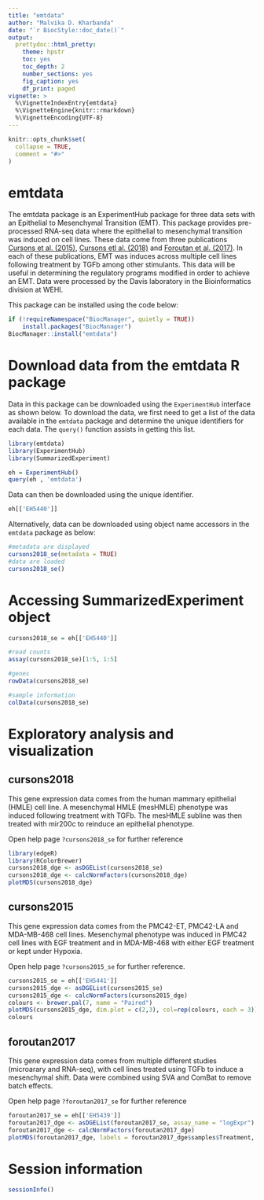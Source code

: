 ```yaml
---
title: "emtdata"
author: "Malvika D. Kharbanda"
date: "`r BiocStyle::doc_date()`"
output:
  prettydoc::html_pretty:
    theme: hpstr
    toc: yes
    toc_depth: 2
    number_sections: yes
    fig_caption: yes
    df_print: paged
vignette: >
  %\VignetteIndexEntry{emtdata}
  %\VignetteEngine{knitr::rmarkdown}
  %\VignetteEncoding{UTF-8}
---
```


```r
knitr::opts_chunk$set(
  collapse = TRUE,
  comment = "#>"
)
```

# emtdata
The emtdata package is an ExperimentHub package for three data sets with an Epithelial to Mesenchymal Transition (EMT). This package provides pre-processed RNA-seq data where the epithelial to mesenchymal transition was induced on cell lines. These data come from three publications [Cursons et al. (2015)](https://www.ncbi.nlm.nih.gov/bioproject/?term=PRJNA322427), [Cursons etl al. (2018)](https://www.ncbi.nlm.nih.gov/bioproject/?term=PRJEB25042) and [Foroutan et al. (2017)](https://doi.org/10.4225/49/5a2a11fa43fe3). In each of these publications, EMT was induces across multiple cell lines following treatment by TGFb among other stimulants. This data will be useful in determining the regulatory programs modified in order to achieve an EMT. Data were processed by the Davis laboratory in the Bioinformatics division at WEHI.
  
This package can be installed using the code below:

```r
if (!requireNamespace("BiocManager", quietly = TRUE))
    install.packages("BiocManager")
BiocManager::install("emtdata")
```

# Download data from the emtdata R package

Data in this package can be downloaded using the `ExperimentHub` interface as shown below. To download the data, we first need to get a list of the data available in the `emtdata` package and determine the unique identifiers for each data. The `query()` function assists in getting this list.

```r
library(emtdata)
library(ExperimentHub)
library(SummarizedExperiment)
```

```r
eh = ExperimentHub()
query(eh , 'emtdata')
```

Data can then be downloaded using the unique identifier.

```r
eh[['EH5440']]
```

Alternatively, data can be downloaded using object name accessors in the `emtdata` package as below:

```r
#metadata are displayed
cursons2018_se(metadata = TRUE)
#data are loaded
cursons2018_se()
```

# Accessing SummarizedExperiment object

```r
cursons2018_se = eh[['EH5440']]

#read counts
assay(cursons2018_se)[1:5, 1:5]

#genes
rowData(cursons2018_se)

#sample information
colData(cursons2018_se)
```

# Exploratory analysis and visualization 

## cursons2018
This gene expression data comes from the human mammary epithelial (HMLE) cell line. A mesenchymal HMLE (mesHMLE) phenotype was induced following treatment with TGFb. The mesHMLE subline was then treated with mir200c to reinduce an epithelial phenotype.

Open help page `?cursons2018_se` for further reference

```r
library(edgeR)
library(RColorBrewer)
cursons2018_dge <- asDGEList(cursons2018_se)
cursons2018_dge <- calcNormFactors(cursons2018_dge)
plotMDS(cursons2018_dge)
```

## cursons2015
This gene expression data comes from the PMC42-ET, PMC42-LA and MDA-MB-468 cell lines. Mesenchymal phenotype was induced in PMC42 cell lines with EGF treatment and in MDA-MB-468 with either EGF treatment or kept under Hypoxia. 

Open help page `?cursons2015_se` for further reference. 
```r
cursons2015_se = eh[['EH5441']]
cursons2015_dge <- asDGEList(cursons2015_se)
cursons2015_dge <- calcNormFactors(cursons2015_dge)
colours <- brewer.pal(7, name = "Paired")
plotMDS(cursons2015_dge, dim.plot = c(2,3), col=rep(colours, each = 3)) 
colours
```

## foroutan2017
This gene expression data comes from multiple different studies (microarary and RNA-seq), with cell lines treated using TGFb to induce a mesenchymal shift. Data were combined using SVA and ComBat to remove batch effects.

Open help page `?foroutan2017_se` for further reference
```r
foroutan2017_se = eh[['EH5439']]
foroutan2017_dge <- asDGEList(foroutan2017_se, assay_name = "logExpr")
foroutan2017_dge <- calcNormFactors(foroutan2017_dge)
plotMDS(foroutan2017_dge, labels = foroutan2017_dge$samples$Treatment, col = rep(1:2))
```

# Session information

```r
sessionInfo()
```

